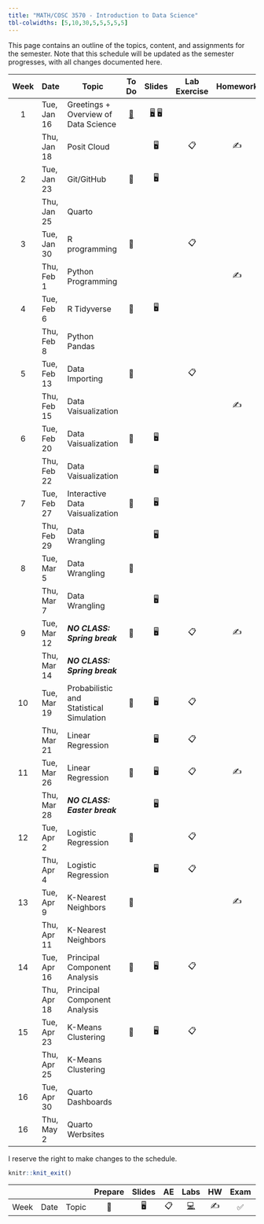 ```yaml
---
title: "MATH/COSC 3570 - Introduction to Data Science"
tbl-colwidths: [5,10,30,5,5,5,5,5]
---
```


This page contains an outline of the topics, content, and assignments for the semester. Note that this schedule will be updated as the semester progresses, with all changes documented here.

::: column-screen-inset-right
| Week | Date        | Topic                                    |                   To Do                   |                     Slides                      | Lab Exercise | Homework | Project |
|:-------:|---------|---------|:-------:|:-------:|:-------:|:-------:|:-------:|
|  1   | Tue, Jan 16 | Greetings + Overview of Data Science     | [📖](/weeks/week-1.html#prepare "Week 1") | [🖥️](/slides/01-syllabus.html "01-Syllabus") 🖥️ |              |          |         |
|      | Thu, Jan 18 | Posit Cloud                              |                                           |                       🖥️                        |      📋      |    ✍️    |         |
|  2   | Tue, Jan 23 | Git/GitHub                               |                    📖                     |                       🖥️                        |              |          |         |
|      | Thu, Jan 25 | Quarto                                   |                                           |                                                 |              |          |         |
|  3   | Tue, Jan 30 | R programming                            |                    📖                     |                                                 |      📋      |          |         |
|      | Thu, Feb 1  | Python Programming                       |                                           |                                                 |              |    ✍️    |         |
|  4   | Tue, Feb 6  | R Tidyverse                              |                    📖                     |                       🖥️                        |              |          |         |
|      | Thu, Feb 8  | Python Pandas                            |                                           |                                                 |              |          |         |
|  5   | Tue, Feb 13 | Data Importing                           |                    📖                     |                                                 |      📋      |          |         |
|      | Thu, Feb 15 | Data Vaisualization                      |                                           |                                                 |              |    ✍️    |         |
|  6   | Tue, Feb 20 | Data Vaisualization                      |                    📖                     |                       🖥️                        |              |          |         |
|      | Thu, Feb 22 | Data Vaisualization                      |                                           |                       🖥️                        |              |          |         |
|  7   | Tue, Feb 27 | Interactive Data Vaisualization          |                    📖                     |                       🖥️                        |              |          |         |
|      | Thu, Feb 29 | Data Wrangling                           |                                           |                       🖥️                        |              |          |         |
|  8   | Tue, Mar 5  | Data Wrangling                           |                    📖                     |                                                 |              |          |         |
|      | Thu, Mar 7  | Data Wrangling                           |                                           |                       🖥️                        |              |          |         |
|  9   | Tue, Mar 12 | ***NO CLASS: Spring break***             |                    📖                     |                       🖥️                        |      📋      |    ✍️    |         |
|      | Thu, Mar 14 | ***NO CLASS: Spring break***             |                                           |                                                 |              |          |         |
|  10  | Tue, Mar 19 | Probabilistic and Statistical Simulation |                    📖                     |                       🖥️                        |      📋      |          |         |
|      | Thu, Mar 21 | Linear Regression                        |                                           |                       🖥️                        |      📋      |          |         |
|  11  | Tue, Mar 26 | Linear Regression                        |                    📖                     |                       🖥️                        |      📋      |    ✍️    |         |
|      | Thu, Mar 28 | ***NO CLASS: Easter break***             |                                           |                       🖥️                        |              |          |         |
|  12  | Tue, Apr 2  | Logistic Regression                      |                    📖                     |                                                 |      📋      |          |         |
|      | Thu, Apr 4  | Logistic Regression                      |                                           |                       🖥️                        |      📋      |          |         |
|  13  | Tue, Apr 9  | K-Nearest Neighbors                      |                    📖                     |                                                 |              |    ✍️    |         |
|      | Thu, Apr 11 | K-Nearest Neighbors                      |                                           |                                                 |              |          |         |
|  14  | Tue, Apr 16 | Principal Component Analysis             |                    📖                     |                       🖥️                        |      📋      |          |   📂    |
|      | Thu, Apr 18 | Principal Component Analysis             |                                           |                                                 |              |          |         |
|  15  | Tue, Apr 23 | K-Means Clustering                       |                    📖                     |                       🖥️                        |      📋      |          |         |
|      | Thu, Apr 25 | K-Means Clustering                       |                                           |                                                 |              |          |         |
|  16  | Tue, Apr 30 | Quarto Dashboards                        |                                           |                                                 |              |          |   📂    |
|  16  | Thu, May 2  | Quarto Werbsites                         |                                           |                                                 |              |          |         |
:::

I reserve the right to make changes to the schedule.

```r
knitr::knit_exit()
```

|      |      |       | Prepare | Slides | AE  |                                                    Labs                                                    | HW  | Exam | Project |
|--------|--------|--------|:------:|:------:|:------:|:------:|:------:|:------:|:------:|
| Week | Date | Topic |   📖    |   🖥️   | 📋  | [💻](https://sakai.duke.edu/samigo-app/servlet/Login?id=6fa7ebf3-01af-42a6-91ba-3e813d3901221641094171786) | ✍️  |  ✅  |   📂    |
